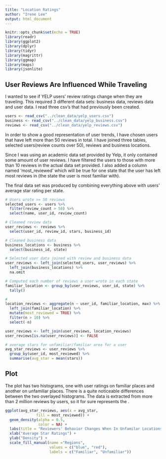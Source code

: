```yaml
---
title: "Location Ratings"
author: "Irene Lee"
output: html_document
---
```


```r
knitr::opts_chunk$set(echo = TRUE)
library(readr)
library(ggplot2)
library(dplyr)
library(tidyr)
library(magrittr)
library(ggmap)
library(maps)
library(jsonlite)
```

## User Reviews Are Influenced While Traveling

I wanted to see if YELP users' review ratings change when they are traveling. This required 3 different data sets: business data, reviews data and user data. I read three csv's that had previously been created. 
```r
users <- read_csv("../clean_data/yelp_users.csv")
business <- read_csv("../clean_data/yelp_business.csv")
reviews <- read_csv("../clean_data/yelp_reviews.csv")
```

In order to show a good representation of user trends, I have chosen users that have left more than 50 reviews in total. I have joined three tables, selected users(review counts over 50), reviews and business locations. 

Since I was using an academic data set provided by Yelp, it only contained some amount of user reviews. I have filtered the users to those with more than 10 reviews in the actual data set provided. I also added a column named 'most_reviewed' which will be true for one state that the user has left most reviews in (the state the user is most familiar with).

The final data set was produced by combining everything above with users' average star rating per state. 

```r
# Users wrote >= 50 reviews
selected_users <- users %>% 
  filter(review_count > 50) %>% 
  select(name, user_id, review_count)

# Cleaned review data
user_reviews <- reviews %>% 
  select(user_id, review_id, stars, business_id) 

# Cleaned business data
business_locations <- business %>% 
  select(business_id, state)

# Selected user data joined with review and business data
user_reviews <- left_join(selected_users, user_reviews) %>% 
  left_join(business_locations) %>% 
  na.omit

# Computed each number of reviews a user wrote in each state
familiar_location <- group_by(user_reviews, user_id, state) %>% 
  tally()

# 
location_reviews <- aggregate(n ~ user_id, familiar_location, max) %>%
  left_join(familiar_location) %>% 
  mutate(most_reviewed = TRUE) %>% 
  filter(n > 10) %>% 
  select(-n)

user_reviews <- left_join(user_reviews, location_reviews) 
user_reviews[is.na(user_reviews)] <- FALSE

# average stars for unfamiliar/familiar area for a user
avg_star_reviews <- user_reviews %>% 
  group_by(user_id, most_reviewed) %>% 
  summarise(avg_star = mean(stars))

```

## Plot

The plot has two histograms, one with user ratings on familiar places and another on unfamiliar places. There is a quite noticeable differences between the two overlayed histograms. The data is extracted from more than 2 million reviews by users, so it for sure represents the .

```r
ggplot(avg_star_reviews, aes(x = avg_star, 
              fill = most_reviewed)) + 
  geom_density(alpha = 0.5,
               color = NA) +
  labs(title = "Reviewers' Behavior Changes When In Unfamilar Locations") +
  xlab("Average Star Ratings") + 
  ylab("Density") +
  scale_fill_manual(name ="Regions",
                    values = c("blue", "red"),
                    labels = c("Familiar", "Unfamiliar"))
```
